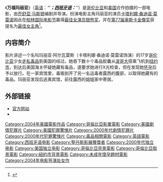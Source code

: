 
{{主條目消歧義|關於天主教的禱詞，請見[[聖母經|聖母經]]。}}

{{Infobox Film
| name           = 万福玛丽亚<br />{{lang|es|Maria Full of Grace}} 
| image          = Maria Full of Grace movie.jpg 
| caption        =《万福玛丽亚》电影海报
| director       = [[乔舒亚·马斯顿|乔舒亚·马斯顿]] 
| producer       = [[保罗·S·梅齐|保罗·S·梅齐]] 
| writer         =乔舒亚·马斯顿
| narrator       = 
| starring       = [[卡塔利娜·桑迪诺·莫雷诺|卡塔利娜·桑迪诺·莫雷诺]] 
| music          = [[莱昂纳多·海布卢姆|莱昂纳多·海布卢姆]]<br/>[[哈科沃·利伯曼|哈科沃·利伯曼]]
| cinematography = [[吉姆·德诺尔特|吉姆·德诺尔特]]
| editing        = [[安妮·麦凯布|安妮·麦凯布]]<br/>[[李·珀西|李·珀西]]
| distributor    = Fine Line Features
| released       = 2004年1月18日
| runtime        = 101分钟
| country        = [[哥伦比亚|哥伦比亚]]<br/>[[美国|美国]] 
| language       = [[西班牙语|西班牙语]]
| budget         = 
| preceded_by    = 
| followed_by    = 
| website        =
| amg_id         = 1:301318
| imdb_id        = 0390221
}}
《'''万福玛丽亚'''》（[[英语|英语]]：'''''{{lang|en|Maria Full of Grace}}'''''；[[西班牙语|西班牙语]]：'''''{{lang|es|María llena eres de gracia}}'''''）是[[哥伦比亚|哥伦比亚]]和[[美国|美国]]合作拍摄的一部电影，由[[乔舒亚·马斯顿|乔舒亚·马斯顿]]编剧并导演。扮演电影主角玛丽亚的演员[[卡塔利娜·桑迪诺·莫雷诺|卡塔利娜·桑迪诺·莫雷诺]]因此在[[柏林国际电影节|柏林国际电影节]]赢得[[最佳女演员银熊奖|最佳女演员银熊奖]]，并在[[第77届奥斯卡金像奖|第77届奥斯卡金像奖]]获提名为[[奥斯卡最佳女主角奖|最佳女主角]]<ref>{{Cite web|title=Maria Full of Grace|url=https://www.boxofficemojo.com/release/rl1717798401/|access-date=2022-05-05|work=Box Office Mojo|archive-date=2022-05-05|archive-url=https://web.archive.org/web/20220505093102/https://www.boxofficemojo.com/release/rl1717798401/}}</ref>。

== 内容简介 ==
影片讲述一个名叫玛丽亚·阿尔瓦雷斯（卡塔利娜·桑迪诺·莫雷诺饰演）的17岁[[哥伦比亚|哥伦比亚]]少女[[走私|走私]][[毒品|毒品]]到美国的经过。她吞下数十个毒品胶囊从[[波哥大|波哥大]]搭乘飞机到[[纽约市|纽约市]]，到达后美国海关怀疑她藏有毒品，遂要求她进行X光检查，但在发现她[[怀孕|怀孕]]后予以放行。在一家宾馆里，毒贩剖开了另一名运毒者露西的腹部，以取得她藏有的毒品。玛丽亚发现后逃离宾馆，前往露西的姐姐家中寄居。

== 外部链接 ==
*[http://www.mariafullofgrace.com/main.html 官方网站]{{Wayback|url=http://www.mariafullofgrace.com/main.html |date=20080220025533 }}
*{{imdb title|id=0390221|title=万福玛丽亚}}


{{DEFAULTSORT:Maria Full of Grace}}
[[Category:2004年美國電影作品|Category:2004年美國電影作品]]
[[Category:哥倫比亞影業電影|Category:哥倫比亞影業電影]]
[[Category:美國劇情犯罪片|Category:美國劇情犯罪片]]
[[Category:美國犯罪驚悚片|Category:美國犯罪驚悚片]]
[[Category:2000年代劇情犯罪片|Category:2000年代劇情犯罪片]]
[[Category:2000年代犯罪驚悚片|Category:2000年代犯罪驚悚片]]
[[Category:毒品相關電影|Category:毒品相關電影]]
[[Category:英語電影|Category:英語電影]]
[[Category:西班牙语电影|Category:西班牙语电影]]
[[Category:聖丹斯影展獲獎者|Category:聖丹斯影展獲獎者]]
[[Category:2000年代独立电影|Category:2000年代独立电影]]
[[Category:美国独立电影|Category:美国独立电影]]
[[Category:哥倫比亞背景電影|Category:哥倫比亞背景電影]]
[[Category:哥倫比亞取景電影|Category:哥倫比亞取景電影]]
[[Category:紐約市背景電影|Category:紐約市背景電影]]
[[Category:未成年懷孕題材電影|Category:未成年懷孕題材電影]]
[[Category:2004年电影导演处女作|Category:2004年电影导演处女作]]